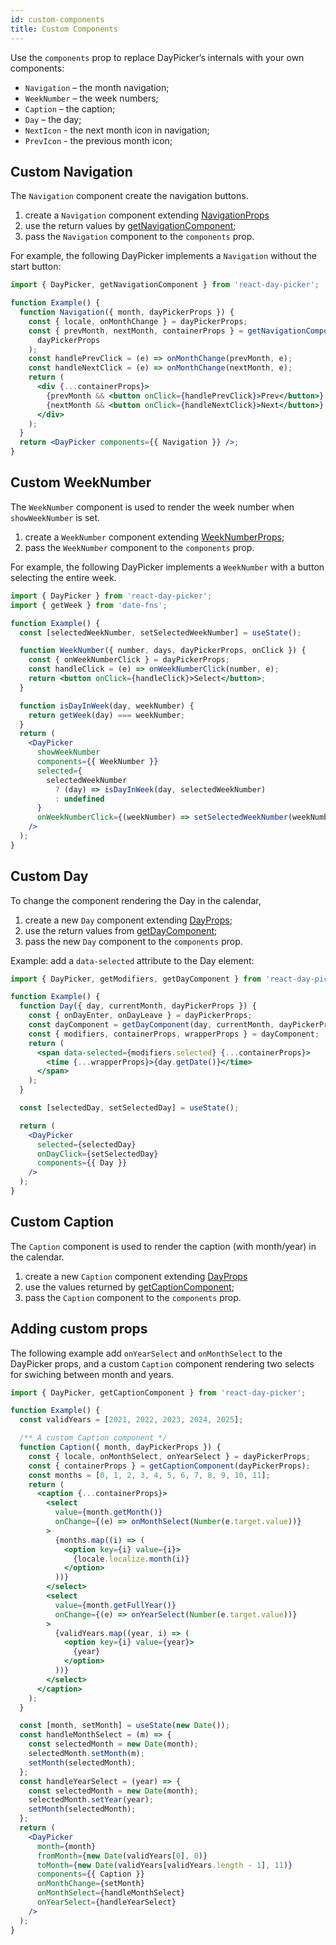 ```yaml
---
id: custom-components
title: Custom Components
---
```


Use the `components` prop to replace DayPicker’s internals with your own
components:

- `Navigation` – the month navigation;
- `WeekNumber` – the week numbers;
- `Caption` – the caption;
- `Day` – the day;
- `NextIcon` - the next month icon in navigation;
- `PrevIcon` - the previous month icon;

## Custom Navigation

The `Navigation` component create the navigation buttons.

1. create a `Navigation` component extending [NavigationProps](/api/interfaces/navigationprops)
2. use the return values by [getNavigationComponent](/api/functions/getnavigationcomponent);
3. pass the `Navigation` component to the `components` prop.

For example, the following DayPicker implements a `Navigation` without the start button:

```jsx showOutput open=no
import { DayPicker, getNavigationComponent } from 'react-day-picker';

function Example() {
  function Navigation({ month, dayPickerProps }) {
    const { locale, onMonthChange } = dayPickerProps;
    const { prevMonth, nextMonth, containerProps } = getNavigationComponent(
      dayPickerProps
    );
    const handlePrevClick = (e) => onMonthChange(prevMonth, e);
    const handleNextClick = (e) => onMonthChange(nextMonth, e);
    return (
      <div {...containerProps}>
        {prevMonth && <button onClick={handlePrevClick}>Prev</button>}
        {nextMonth && <button onClick={handleNextClick}>Next</button>}
      </div>
    );
  }
  return <DayPicker components={{ Navigation }} />;
}
```

## Custom WeekNumber

The `WeekNumber` component is used to render the week number when `showWeekNumber` is set.

1. create a `WeekNumber` component extending [WeekNumberProps](/api/interfaces/weeknumberprops);
2. pass the `WeekNumber` component to the `components` prop.

For example, the following DayPicker implements a `WeekNumber` with a button selecting the entire week.

```jsx showOutput open=no
import { DayPicker } from 'react-day-picker';
import { getWeek } from 'date-fns';

function Example() {
  const [selectedWeekNumber, setSelectedWeekNumber] = useState();

  function WeekNumber({ number, days, dayPickerProps, onClick }) {
    const { onWeekNumberClick } = dayPickerProps;
    const handleClick = (e) => onWeekNumberClick(number, e);
    return <button onClick={handleClick}>Select</button>;
  }

  function isDayInWeek(day, weekNumber) {
    return getWeek(day) === weekNumber;
  }
  return (
    <DayPicker
      showWeekNumber
      components={{ WeekNumber }}
      selected={
        selectedWeekNumber
          ? (day) => isDayInWeek(day, selectedWeekNumber)
          : undefined
      }
      onWeekNumberClick={(weekNumber) => setSelectedWeekNumber(weekNumber)}
    />
  );
}
```

## Custom Day

To change the component rendering the Day in the calendar,

1. create a new `Day` component extending [DayProps](/api/interfaces/dayprops);
2. use the return values from [getDayComponent](/api/functions/getdaycomponent);
3. pass the new `Day` component to the `components` prop.

Example: add a `data-selected` attribute to the Day element:

```jsx {6} showOutput open=no
import { DayPicker, getModifiers, getDayComponent } from 'react-day-picker';

function Example() {
  function Day({ day, currentMonth, dayPickerProps }) {
    const { onDayEnter, onDayLeave } = dayPickerProps;
    const dayComponent = getDayComponent(day, currentMonth, dayPickerProps);
    const { modifiers, containerProps, wrapperProps } = dayComponent;
    return (
      <span data-selected={modifiers.selected} {...containerProps}>
        <time {...wrapperProps}>{day.getDate()}</time>
      </span>
    );
  }

  const [selectedDay, setSelectedDay] = useState();

  return (
    <DayPicker
      selected={selectedDay}
      onDayClick={setSelectedDay}
      components={{ Day }}
    />
  );
}
```

## Custom Caption

The `Caption` component is used to render the caption (with month/year) in the calendar.

1. create a new `Caption` component extending [DayProps](/api/interfaces/dayprops)
2. use the values returned by [getCaptionComponent](/api/functions/getcaptioncomponent);
3. pass the `Caption` component to the `components` prop.

## Adding custom props

The following example add `onYearSelect` and `onMonthSelect` to the DayPicker
props, and a custom `Caption` component rendering two selects for swiching
between month and years.

```jsx showOutput open=no
import { DayPicker, getCaptionComponent } from 'react-day-picker';

function Example() {
  const validYears = [2021, 2022, 2023, 2024, 2025];

  /** A custom Caption component */
  function Caption({ month, dayPickerProps }) {
    const { locale, onMonthSelect, onYearSelect } = dayPickerProps;
    const { containerProps } = getCaptionComponent(dayPickerProps);
    const months = [0, 1, 2, 3, 4, 5, 6, 7, 8, 9, 10, 11];
    return (
      <caption {...containerProps}>
        <select
          value={month.getMonth()}
          onChange={(e) => onMonthSelect(Number(e.target.value))}
        >
          {months.map((i) => (
            <option key={i} value={i}>
              {locale.localize.month(i)}
            </option>
          ))}
        </select>
        <select
          value={month.getFullYear()}
          onChange={(e) => onYearSelect(Number(e.target.value))}
        >
          {validYears.map((year, i) => (
            <option key={i} value={year}>
              {year}
            </option>
          ))}
        </select>
      </caption>
    );
  }

  const [month, setMonth] = useState(new Date());
  const handleMonthSelect = (m) => {
    const selectedMonth = new Date(month);
    selectedMonth.setMonth(m);
    setMonth(selectedMonth);
  };
  const handleYearSelect = (year) => {
    const selectedMonth = new Date(month);
    selectedMonth.setYear(year);
    setMonth(selectedMonth);
  };
  return (
    <DayPicker
      month={month}
      fromMonth={new Date(validYears[0], 0)}
      toMonth={new Date(validYears[validYears.length - 1], 11)}
      components={{ Caption }}
      onMonthChange={setMonth}
      onMonthSelect={handleMonthSelect}
      onYearSelect={handleYearSelect}
    />
  );
}
```
